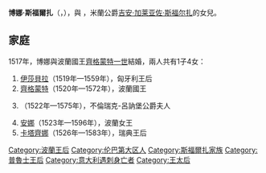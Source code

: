 {{Multiple issues|
{{Expand language|1=en|time=2020-11-19T04:35:06+00:00}}
{{Unreferenced|time=2020-11-19T04:35:06+00:00}}
}}
{{Infobox royalty|consort=yes
| name         = 博娜·斯福爾扎
| image        = Cranach_the_Younger_Bona_Sforza.jpg
| caption      = [[小卢卡斯·克拉纳赫|小卢卡斯·克拉纳赫]]绘
| succession   = {{le|波蘭王后|List of Polish consorts}}<br>{{le|立陶宛大公夫人|Grand Duchess of Lithuania}}
| reign        = 1518年4月18日 — 1548年4月1日
| birth_date   = {{birth date|1494|2|2|df=y}}
| birth_place  = [[维杰瓦诺|維傑瓦諾]]
| death_date   = {{Death date and age|1557|11|19|1494|2|2|df=y}}
| death_place  = [[巴里|巴里]]
| burial_place = [[圣尼各老圣殿_(巴里)|聖尼各老聖殿]]
| house        = [[斯福爾扎家族|斯福爾扎家族]]
| father       = [[吉安·加莱亚佐·斯福尔扎|吉安·加莱亚佐·斯福尔扎]]
| mother       = [[那不勒斯的伊莎貝拉|那不勒斯的伊莎貝拉]]
| religion     = [[羅馬天主教|羅馬天主教]]
}}

'''博娜·斯福爾扎'''（{{lang-it|Bona Sforza}}，{{bd|1494年|2月2日|1557年|11月19日}}），{{le|波蘭王后|List of Polish consorts}}與{{le|立陶宛大公夫人|Grand Duchess of Lithuania}} ，米蘭公爵[[吉安·加莱亚佐·斯福尔扎|吉安·加莱亚佐·斯福尔扎]]的女兒。

== 家庭 ==
1517年，博娜與波蘭國王[[齊格蒙特一世|齊格蒙特一世]]結婚，兩人共有1子4女：
# [[伊莎貝拉·雅蓋隆卡|伊莎貝拉]]（1519年—1559年），匈牙利王后
# [[齐格蒙特·奥古斯特|齊格蒙特]]（1520年—1572年），波蘭國王
# {{le|索菲亞·雅蓋隆卡|Sophia Jagiellon, Duchess of Brunswick-Lüneburg|索菲亞}}（1522年—1575年），不倫瑞克-呂訥堡公爵夫人
# [[安娜·雅蓋隆卡|安娜]]（1523年—1596年），波蘭女王
# [[卡塔齊娜·雅蓋隆卡|卡塔齊娜]]（1526年—1583年），瑞典王后

[[Category:波蘭王后|Category:波蘭王后]]
[[Category:伦巴第大区人|Category:伦巴第大区人]]
[[Category:斯福爾扎家族|Category:斯福爾扎家族]]
[[Category:普魯士王后|Category:普魯士王后]]
[[Category:意大利遇刺身亡者|Category:意大利遇刺身亡者]]
[[Category:王太后|Category:王太后]]